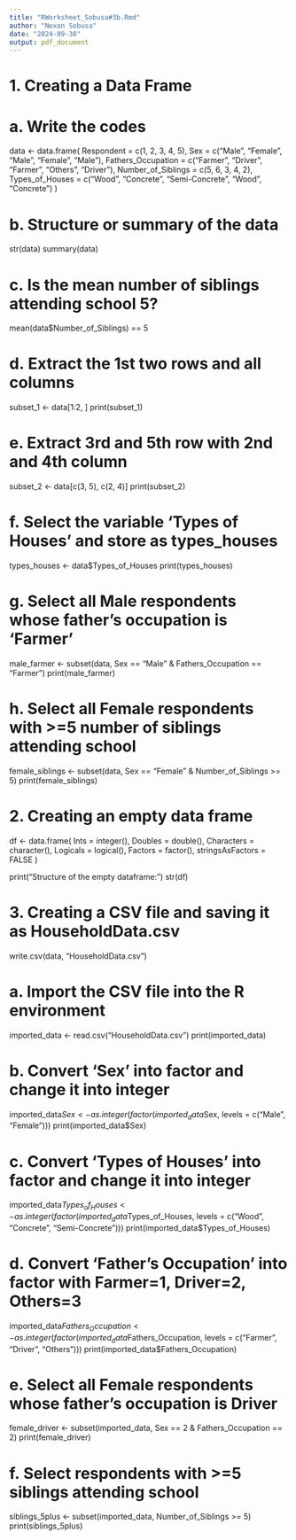 ```yaml
---
title: "RWorksheet_Sobusa#3b.Rmd"
author: "Nexon Sobusa"
date: "2024-09-30"
output: pdf_document
---
```


# 1. Creating a Data Frame
# a. Write the codes
data <- data.frame(
  Respondent = c(1, 2, 3, 4, 5),
  Sex = c("Male", "Female", "Male", "Female", "Male"),
  Fathers_Occupation = c("Farmer", "Driver", "Farmer", "Others", "Driver"),
  Number_of_Siblings = c(5, 6, 3, 4, 2),
  Types_of_Houses = c("Wood", "Concrete", "Semi-Concrete", "Wood", "Concrete")
)

# b. Structure or summary of the data
str(data)
summary(data)

# c. Is the mean number of siblings attending school 5?
mean(data$Number_of_Siblings) == 5

# d. Extract the 1st two rows and all columns
subset_1 <- data[1:2, ]
print(subset_1)

# e. Extract 3rd and 5th row with 2nd and 4th column
subset_2 <- data[c(3, 5), c(2, 4)]
print(subset_2)

# f. Select the variable 'Types of Houses' and store as types_houses
types_houses <- data$Types_of_Houses
print(types_houses)

# g. Select all Male respondents whose father's occupation is 'Farmer'
male_farmer <- subset(data, Sex == "Male" & Fathers_Occupation == "Farmer")
print(male_farmer)

# h. Select all Female respondents with >=5 number of siblings attending school
female_siblings <- subset(data, Sex == "Female" & Number_of_Siblings >= 5)
print(female_siblings)


# 2. Creating an empty data frame
df <- data.frame(
  Ints = integer(),
  Doubles = double(),
  Characters = character(),
  Logicals = logical(),
  Factors = factor(),
  stringsAsFactors = FALSE
)

print("Structure of the empty dataframe:")
str(df)


# 3. Creating a CSV file and saving it as HouseholdData.csv
write.csv(data, "HouseholdData.csv")

# a. Import the CSV file into the R environment
imported_data <- read.csv("HouseholdData.csv")
print(imported_data)

# b. Convert 'Sex' into factor and change it into integer
imported_data$Sex <- as.integer(factor(imported_data$Sex, levels = c("Male", "Female")))
print(imported_data$Sex)

# c. Convert 'Types of Houses' into factor and change it into integer
imported_data$Types_of_Houses <- as.integer(factor(imported_data$Types_of_Houses, levels = c("Wood", "Concrete", "Semi-Concrete")))
print(imported_data$Types_of_Houses)

# d. Convert 'Father's Occupation' into factor with Farmer=1, Driver=2, Others=3
imported_data$Fathers_Occupation <- as.integer(factor(imported_data$Fathers_Occupation, levels = c("Farmer", "Driver", "Others")))
print(imported_data$Fathers_Occupation)

# e. Select all Female respondents whose father’s occupation is Driver
female_driver <- subset(imported_data, Sex == 2 & Fathers_Occupation == 2)
print(female_driver)

# f. Select respondents with >=5 siblings attending school
siblings_5plus <- subset(imported_data, Number_of_Siblings >= 5)
print(siblings_5plus)
